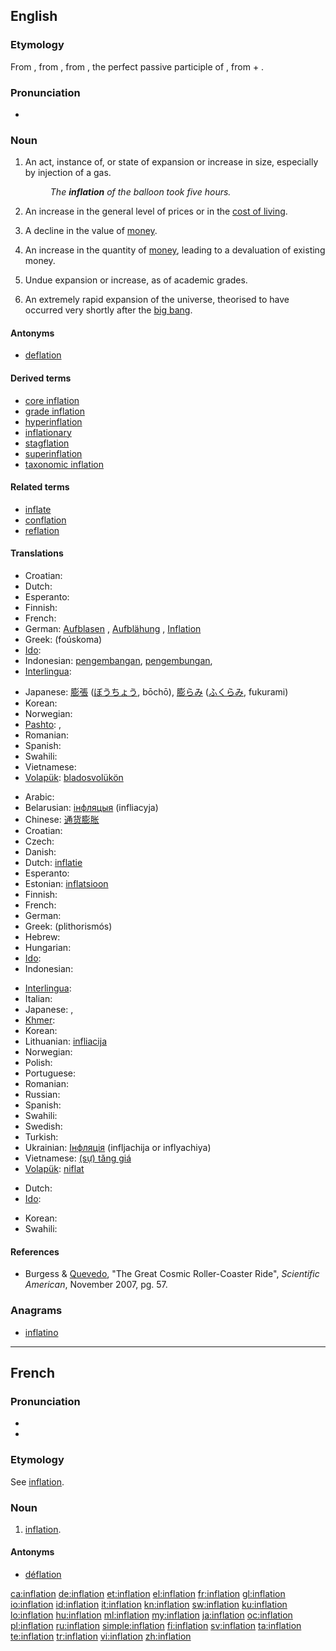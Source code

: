 {{also|Inflation}}
==English==
{{wikipedia}}

===Etymology===
From {{etyl|enm|en}}, from {{etyl|la}} {{term|inflatio|īnflātiō|expansion", "blowing up|lang=la}}, from {{term|inflatus|īnfātus|lang=la}}, the perfect passive participle of {{term|inflo|īnflō|blow into", "expand}}, from {{term|in||into|lang=la}} + {{term|flo|flō|blow|lang=la}}.

===Pronunciation===
* {{rhymes|eɪʃən}}

===Noun===
{{en-noun}}

# An act, instance of, or state of expansion or increase in size, especially by injection of a gas.
#: ''The '''inflation''' of the balloon took five hours.''
# {{economics}} An increase in the general level of prices or in the [[cost of living]].
# {{economics}} A decline in the value of [[money]].
# {{economics}} An increase in the quantity of [[money]], leading to a devaluation of existing money.
# Undue expansion or increase, as of academic grades.
# {{context|cosmology}} An extremely rapid expansion of the universe, theorised to have occurred very shortly after the [[big bang]].

====Antonyms====
* [[deflation]]

====Derived terms====
* [[core inflation]]
* [[grade inflation]]
* [[hyperinflation]]
* [[inflationary]]
* [[stagflation]]
* [[superinflation]]
* [[taxonomic inflation]]

====Related terms====
* [[inflate]]
* [[conflation]]
* [[reflation]]

====Translations====
{{trans-top|expansion or increase in size}}
* Croatian: {{t+|hr|inflacija|f|alt=inflácija}}
* Dutch: {{t+|nl|opblazen|n}}
* Esperanto: {{t-|eo|inflacio|xs=Esperanto}}
* Finnish: {{t-|fi|laajentuminen}}
* French: {{t+|fr|inflation|f}}
* German: [[Aufblasen]] {{n}}, [[Aufblähung]] {{f}}, [[Inflation]] {{f}}
* Greek: {{t|el|φούσκωμα|n}} (foúskoma)
* [[Ido]]: {{t|io|inflacio}}
* Indonesian: [[kembang|pengembangan]], [[kembung|pengembungan]], {{t+|id|inflasi|xs=Indonesian}}
* [[Interlingua]]: {{t-|ia|inflation|xs=Interlingua}}
{{trans-mid}}
* Japanese: [[膨張]] ([[ぼうちょう]], bōchō), [[膨らみ]] ([[ふくらみ]], fukurami)
* Korean: {{t|ko|팽창|tr=paengchang|sc=Kore}}
* Norwegian: {{t|no|oppblåsing|c}}
* [[Pashto]]: {{t+|ps|پړسوب|m|tr=parrsob|sc=ps-Arab|xs=Pashto}}, {{t-|ps|غومبه|f|tr=γumba|sc=ps-Arab|xs=Pashto}}
* Romanian: {{t|ro|inflație|f}}
* Spanish: {{t+|es|inflación|f}}
* Swahili: {{t+|sw|mfumuko wa bei|xs=Swahili}}
* Vietnamese: {{t+|vi|thổi phồng|alt=(sự) thổi phồng|xs=Vietnamese}}
* [[Volapük]]: [[bladosvolükön]]
{{trans-bottom}}

{{trans-top|increase in prices}}
* Arabic: {{rfc-tbot}}{{t-|ar|تضخم|shu|alt=تَضَخ{{ar-dia|tr=taDakhkhum|sc=Arab}}م|sc=Arab}}
* Belarusian: [[інфляцыя]] (infliacyja)
* Chinese: [[通货膨胀]]
* Croatian: {{t+|hr|inflacija|f|alt=inflácija}}
* Czech: {{t+|cs|inflace|f}}
* Danish: {{t-|da|inflation}}
* Dutch: [[inflatie]]
* Esperanto: {{t-|eo|inflacio|xs=Esperanto}}
* Estonian: [[inflatsioon]]
* Finnish: {{t+|fi|inflaatio}}
* French: {{t+|fr|inflation|f}}
* German: {{t+|de|Inflation|f}}
* Greek: {{t+|el|πληθωρισμός|m}} (plithorismós)
* Hebrew: {{t+|he|אינפלציה}}
* Hungarian: {{t+|hu|infláció}}
* [[Ido]]: {{t|io|inflacio}}
* Indonesian: {{t+|id|inflasi|xs=Indonesian}}
{{trans-mid}}
* [[Interlingua]]: {{t-|ia|inflation|xs=Interlingua}}
* Italian: {{t-|it|inflazione}}
* Japanese: {{t+|ja|インフレ|tr=infure}}, {{t+|ja|インフレーション|tr=infurēshon}}
* [[Khmer]]: {{t|km|អតិផរណា|tr=ak teh por ro nar|sc=Khmr}}
* Korean: {{t|ko|인플레이션|tr=inpeulleisyeon|sc=Kore}}
* Lithuanian: [[infliacija]]
* Norwegian: {{t+|no|inflasjon}}
* Polish: {{t+|pl|inflacja}}
* Portuguese: {{t+|pt|inflação}}
* Romanian: {{t|ro|inflație|f}}
* Russian: {{t+|ru|инфляция|f|tr=infljátsija}}
* Spanish: {{t+|es|inflación|f}}
* Swahili: {{t+|sw|mfumuko wa bei|xs=Swahili}}
* Swedish: {{t+|sv|inflation}}
* Turkish: {{t+|tr|enflasyon}}
* Ukrainian: [[Інфляція]] (infljachija or inflyachiya)
* Vietnamese: [[tăng giá|(sự) tăng giá]]
* [[Volapük]]: [[niflat]]
{{trans-bottom}}
{{trans-top|inflation of the universe}}
* Dutch: {{t|nl|uitdijing|f}}
* [[Ido]]: {{t|io|inflacio}}
{{trans-mid}}
* Korean: {{t|ko|팽창|tr=paengchang|sc=Kore}}
* Swahili: {{t+|sw|mfumuko wa bei|xs=Swahili}}
{{trans-bottom}}

====References====
* {{context|cosmology}} Burgess & [[w:Fernando Quevedo|Quevedo]], "The Great Cosmic Roller-Coaster Ride", ''Scientific American'', November 2007, pg. 57.

===Anagrams===
* [[inflatino#English|inflatino]]

----

==French==

===Pronunciation===
* {{IPA|/ɛ̃.fla.sjɔ̃/|lang=fr}}
* {{homophones|inflations|lang=fr}}

===Etymology===
See [[inflation#English|inflation]].

===Noun===
{{fr-noun|f}}

# [[inflation#English|inflation]].

====Antonyms====
* [[déflation]]

[[ca:inflation]]
[[de:inflation]]
[[et:inflation]]
[[el:inflation]]
[[fr:inflation]]
[[gl:inflation]]
[[io:inflation]]
[[id:inflation]]
[[it:inflation]]
[[kn:inflation]]
[[sw:inflation]]
[[ku:inflation]]
[[lo:inflation]]
[[hu:inflation]]
[[ml:inflation]]
[[my:inflation]]
[[ja:inflation]]
[[oc:inflation]]
[[pl:inflation]]
[[ru:inflation]]
[[simple:inflation]]
[[fi:inflation]]
[[sv:inflation]]
[[ta:inflation]]
[[te:inflation]]
[[tr:inflation]]
[[vi:inflation]]
[[zh:inflation]]